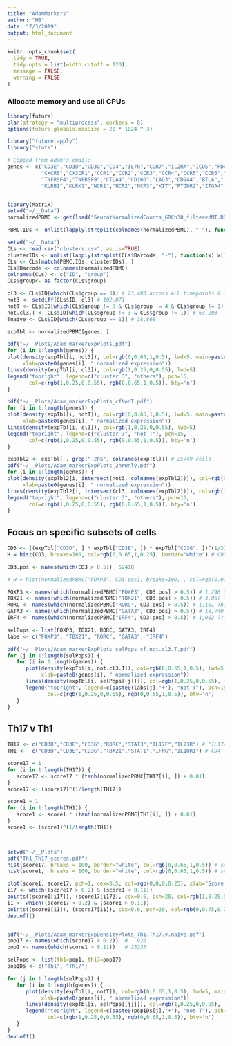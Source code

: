 ```yaml
---
title: "AdamMarkers"
author: "HB"
date: "7/3/2019"
output: html_document
---
```


```r
knitr::opts_chunk$set(
  tidy = TRUE,
  tidy.opts = list(width.cutoff = 120),
  message = FALSE,
  warning = FALSE
)
```

### Allocate memory  and use all CPUs

```r
library(future)
plan(strategy = "multiprocess", workers = 8)
options(future.globals.maxSize = 20 * 1024 ^ 3)

library("future.apply")
library("stats")
```


```r
# Copied from Adam's email:
genes <- c("CD3E","CD3D","CD3G","CD4","IL7R","CCR7","IL2RA","ICOS","PDCD1","CXCR1","CXCR2","CXCR3","CXCR4","CXCR5",
           "CXCR6","CX3CR1","CCR1","CCR2","CCR3","CCR4","CCR5","CCR6","CCR7","CCR8","CCR9","CCR10",
           "TNFRSF4","TNFRSF9","CTLA4","CD160","LAG3","CD244","BTLA","TNFRSF18","HAVCR2","TIGIT",
           "KLRB1","KLRK1","NCR1","NCR2","NCR3","KIT","PTGDR2","ITGA4","ITGAE","KIR2DL1","KLRD1","RORC","TBX21") # 49


library(Matrix)
setwd("~/__Data")
normalizedPBMC <- get(load("SeuratNormalizedCounts_GRCh38_filteredMT.RData"))

PBMC.IDs <- unlist(lapply(strsplit(colnames(normalizedPBMC), "-"), function(x) x[1]))

setwd("~/__Data")
CLs <- read.csv("clusters.csv", as.is=TRUE)
clusterIDs <- unlist(lapply(strsplit(CLs$Barcode, "-"), function(x) x[1]))
CLs <- CLs[match(PBMC.IDs, clusterIDs), ]
CLs$Barcode <- colnames(normalizedPBMC)
colnames(CLs) <- c("ID", "group")
CLs$group<- as.factor(CLs$group)

cl3 <- CLs$ID[which(CLs$group == 3)] # 23,483 across ALL timepoints & samples
not3 <- setdiff(CLs$ID, cl3) # 102,071
notT <- CLs$ID[which(CLs$group != 3 & CLs$group != 4 & CLs$group != 1)] # 49,816
not.cl3.T <- CLs$ID[which(CLs$group != 3 & CLs$group != 1)] # 63,203
Tnaive <- CLs$ID[which(CLs$group == 1)] # 38,868

expTbl <- normalizedPBMC[genes, ]

pdf("~/__Plots/Adam_markerExpPlots.pdf")
for (i in 1:length(genes)) {
plot(density(expTbl[i, not3]), col=rgb(0,0.65,1,0.5), lwd=5, main=paste0(genes[i]),
     xlab=paste0(genes[i], " normalized expression"))
lines(density(expTbl[i, cl3]), col=rgb(1,0.25,0,0.55), lwd=5)
legend("topright", legend=c("cluster 3", "others"), pch=15, 
       col=c(rgb(1,0.25,0,0.55), rgb(0,0.65,1,0.5)), bty='n')
}

pdf("~/__Plots/Adam_markerExpPlots_cfNonT.pdf")
for (i in 1:length(genes)) {
plot(density(expTbl[i, notT]), col=rgb(0,0.65,1,0.5), lwd=5, main=paste0(genes[i]),
     xlab=paste0(genes[i], " normalized expression"))
lines(density(expTbl[i, cl3]), col=rgb(1,0.25,0,0.55), lwd=5)
legend("topright", legend=c("cluster 3", "not T"), pch=15, 
       col=c(rgb(1,0.25,0,0.55), rgb(0,0.65,1,0.5)), bty='n')
}

expTbl2 <- expTbl[ , grep("-2h$", colnames(expTbl))] # 25749 cells
pdf("~/__Plots/Adam_markerExpPlots_2hrOnly.pdf")
for (i in 1:length(genes)) {
plot(density(expTbl2[i, intersect(not3, colnames(expTbl2))]), col=rgb(0,0.65,1,0.5), lwd=5, main=paste0(genes[i]),
     xlab=paste0(genes[i], " normalized expression"))
lines(density(expTbl2[i, intersect(cl3, colnames(expTbl2))]), col=rgb(1,0.25,0,0.55), lwd=5)
legend("topright", legend=c("cluster 3", "others"), pch=15, 
       col=c(rgb(1,0.25,0,0.55), rgb(0,0.65,1,0.5)), bty='n')
}

```

## Focus on specific subsets of cells

```r
CD3 <- ((expTbl["CD3D", ] * expTbl["CD3E", ]) * expTbl["CD3G", ])^(1/3)
H = hist(CD3, breaks=100, col=rgb(0,0.65,1,0.25), border="white") # CD3 only 0 or > 0.5

CD3.pos <- names(which(CD3 > 0.5))  62410

# H = hist(normalizedPBMC["FOXP3", CD3.pos], breaks=100, , col=rgb(0,0.65,1,0.25), border="white")

FOXP3 <- names(which(normalizedPBMC["FOXP3", CD3.pos] > 0.5)) # 1,296 Tregs
TBX21 <- names(which(normalizedPBMC["TBX21", CD3.pos] > 0.5)) # 3,867 Th1
RORC <- names(which(normalizedPBMC["RORC", CD3.pos] > 0.5)) # 1,101 Th1x7
GATA3 <- names(which(normalizedPBMC["GATA3", CD3.pos] > 0.5)) # 18,740 Th2
IRF4 <- names(which(normalizedPBMC["IRF4", CD3.pos] > 0.5)) # 1,082 ???

selPops <- list(FOXP3, TBX21, RORC, GATA3, IRF4)
labs <- c("FOXP3", "TBX21", "RORC", "GATA3", "IRF4")

pdf("~/__Plots/Adam_markerExpPlots_selPops_cf.not.cl3.T.pdf")
for (j in 1:length(selPops)) {
   for (i in 1:length(genes)) {
      plot(density(expTbl[i, not.cl3.T]), col=rgb(0,0.65,1,0.5), lwd=5, main=paste0(genes[i]),
           xlab=paste0(genes[i], " normalized expression"))
      lines(density(expTbl[i, selPops[[j]]]), col=rgb(1,0.25,0,0.55), lwd=5)
      legend("topright", legend=c(paste0(labs[j],"+"), "not T"), pch=15, 
             col=c(rgb(1,0.25,0,0.55), rgb(0,0.65,1,0.5)), bty='n')
   }
}

```

## Th17 v Th1

```r
TH17 <- c("CD3D","CD3E","CD3G","RORC","STAT3","IL17F","IL23R") # "IL17A",
TH1 <-  c("CD3D","CD3E","CD3G","TBX21","STAT1","IFNG","IL18R1") # CD4

score17 = 1
for (i in 1:length(TH17)) {
   score17 <- score17 * (tanh(normalizedPBMC[TH17[i], ]) + 0.01)
}
score17 <- (score17)^(1/length(TH17))

score1 = 1
for (i in 1:length(TH1)) {
   score1 <- score1 * (tanh(normalizedPBMC[TH1[i], ]) + 0.01)
}
score1 <- (score1)^(1/length(TH1))



setwd("~/__Plots")
pdf("Th1_Th17_scores.pdf")
hist(score17, breaks = 100, border="white", col=rgb(0,0.65,1,0.5)) # select score17 > 0.2, 974 cells
hist(score1,  breaks = 100, border="white", col=rgb(0,0.65,1,0.5)) # select: score1 > 0.11, 23,824 cells

plot(score1, score17, pch=1, cex=0.5, col=rgb(0,0,0,0.25), xlab="Score Th1", ylab="Score Th17")
i17 <- which((score17 > 0.2) & (score1 < 0.11)) 
points((score1[i17]), (score17[i17]), cex=0.6, pch=20, col=rgb(1,0.25,0,0.5))
i1 <- which((score17 < 0.2) & (score1 > 0.11))
points((score1[i1]), (score17[i1]), cex=0.6, pch=20, col=rgb(0,0.75,0.25,0.5))
dev.off()


pdf("~/__Plots/Adam_markerExpDensityPlots_Th1.Th17.v.naive.pdf")
pop17 <- names(which(score17 > 0.2))  #   926
pop1 <- names(which(score1 > 0.11))   # 23233

selPops <- list(th1=pop1, th17=pop17)
popIDs <- c("Th1", "Th17")

for (j in 1:length(selPops)) {
   for (i in 1:length(genes)) {
      plot(density(expTbl[i, notT]), col=rgb(0,0.65,1,0.5), lwd=5, main=paste0(genes[i]),
           xlab=paste0(genes[i], " normalized expression"))
      lines(density(expTbl[i, selPops[[j]]]), col=rgb(1,0.25,0,0.55), lwd=5)
      legend("topright", legend=c(paste0(popIDs[j],"+"), "not T"), pch=15, 
             col=c(rgb(1,0.25,0,0.55), rgb(0,0.65,1,0.5)), bty='n')
   }
}
dev.off()


```
